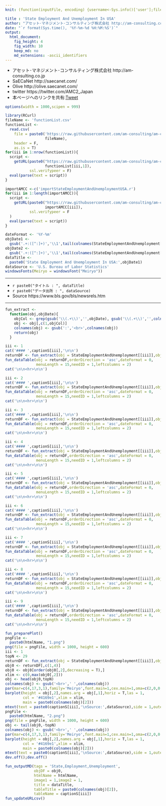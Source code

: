 ```yaml
---
knit: (function(inputFile, encoding) {username<-Sys.info()['user'];fileName<-'defaultPath.csv';pathToFile <-paste0('C:/Users/', username,'/Desktop/pathToCSV/');setwd(pathToFile);buf0<-read.csv(fileName,header = F,skip = 0,stringsAsFactor = F,check.names = F,fileEncoding = 'utf-8');timeStamp<-format(Sys.time(),'%Y%m%d%H%M%S');htmlName<-'StateEmploymentAndUnemploymentUSA';rmarkdown::render(inputFile, encoding = encoding, output_file = paste0('C:/Users/',username,buf0[2,1],'charts/','am-consulting.co.jp-',htmlName,'.html')) })

title : 'State Employment And Unemployment In USA'
author: "アセット･マネジメント･コンサルティング株式会社 http://am-consulting.co.jp"
date: "`r format(Sys.time(), '%Y-%m-%d %H:%M:%S')`"
output: 
  html_document:
    fig_height: 4
    fig_width: 10
    keep_md: no
    md_extensions: -ascii_identifiers
---
```

<link href="http://knowledgevault.saecanet.com/components/rmarkdown-html.css" rel="stylesheet">
<script src="http://knowledgevault.saecanet.com/components/JavascriptCode.js"></script>
<style>.main-container {max-width : 1300px;}</style>

- アセット･マネジメント･コンサルティング株式会社 http://am-consulting.co.jp
- SaECaNet http://saecanet.com/
- Olive http://olive.saecanet.com/
- twitter https://twitter.com/AMC2_Japan
- 本ページへのリンクを共有:<a href="https://twitter.com/share" class="twitter-share-button" data-via="AMC2_Japan" data-size="large">Tweet</a> <script>!function(d,s,id){var js,fjs=d.getElementsByTagName(s)[0],p=/^http:/.test(d.location)?'http':'https';if(!d.getElementById(id)){js=d.createElement(s);js.id=id;js.src=p+'://platform.twitter.com/widgets.js';fjs.parentNode.insertBefore(js,fjs);}}(document, 'script', 'twitter-wjs');</script>

```r
options(width = 1000,scipen = 999)
```

```r
library(RCurl)
fileName <- 'functionList.csv'
functionList <-
  read.csv(
    file = paste0('https://raw.githubusercontent.com/am-consulting/am-consulting.github.io/master/csv/',
                  fileName),
    header = F,
    as.is = T)
for(iii in 1:nrow(functionList)){
  script <- 
    getURL(paste0("https://raw.githubusercontent.com/am-consulting/am-consulting.github.io/master/", 
                  functionList[iii,1]),
           ssl.verifypeer = F)
  eval(parse(text = script))
}
```

```r
importAMCC <-c('importStateEmploymentAndUnemploymentUSA.r')
for(iii in 1:length(importAMCC)){
  script <-
    getURL(paste0("https://raw.githubusercontent.com/am-consulting/am-consulting.github.io/master/",
                  importAMCC[iii]),
           ssl.verifypeer = F
  )
  eval(parse(text = script))
}
```

```r
dateFormat <- '%Y-%m'
objDate1 <- 
  gsub('.+:([^:]+)','\\1',tail(colnames(StateEmploymentAndUnemployment[[1]]),1))
objDate2 <-
  gsub('.+:([^:]+)','\\1',tail(colnames(StateEmploymentAndUnemployment[[2]]),1))
dataTitle <- 
  paste0('State Employment And Unemployment In USA:',objDate1)
dataSource <- 'U.S. Bureau of Labor Statistics'
windowsFonts(Meiryo = windowsFont("Meiryo"))
```

***

- `r paste0("タイトル : ", dataTitle)`
- `r paste0("データ出所 : ", dataSource)`
- Source https://www.bls.gov/bls/newsrels.htm

***

```r
fun_extract <- 
  function(obj,objDate){
    objCol <- grep(gsub('\\(.+\\)','',objDate), gsub('\\(.+\\)','',colnames(obj)))
    obj <- obj[,c(1,objCol)]
    colnames(obj) <- gsub(':','<br>',colnames(obj))
    return(obj)
  }
```

```r
iii <- 1
cat('#### ',captionS[iii],'\n\n')
returnDF <- fun_extract(obj = StateEmploymentAndUnemployment[[iii]],objDate = objDate1)
fun_dataTable(obj = returnDF,orderDirection = 'asc',dateFormat = 0,
              menuLength = 15,needID = 1,leftcolumns = 2)
cat('\n\n<hr>\n\n')
```

```r
iii <- 2
cat('#### ',captionS[iii],'\n\n')
returnDF <- fun_extract(obj = StateEmploymentAndUnemployment[[iii]],objDate = objDate2)
fun_dataTable(obj = returnDF,orderDirection = 'asc',dateFormat = 0,
              menuLength = 15,needID = 1,leftcolumns = 2)
cat('\n\n<hr>\n\n')
```

```r
iii <- 3
cat('#### ',captionS[iii],'\n\n')
returnDF <- fun_extract(obj = StateEmploymentAndUnemployment[[iii]],objDate = objDate1)
fun_dataTable(obj = returnDF,orderDirection = 'asc',dateFormat = 0,
              menuLength = 15,needID = 1,leftcolumns = 2)
cat('\n\n<hr>\n\n')
```

```r
iii <- 4
cat('#### ',captionS[iii],'\n\n')
returnDF <- fun_extract(obj = StateEmploymentAndUnemployment[[iii]],objDate = objDate1)
fun_dataTable(obj = returnDF,orderDirection = 'asc',dateFormat = 0,
              menuLength = 15,needID = 1,leftcolumns = 2)
cat('\n\n<hr>\n\n')
```

```r
iii <- 5
cat('#### ',captionS[iii],'\n\n')
returnDF <- fun_extract(obj = StateEmploymentAndUnemployment[[iii]],objDate = objDate1)
fun_dataTable(obj = returnDF,orderDirection = 'asc',dateFormat = 0,
              menuLength = 15,needID = 1,leftcolumns = 2)
cat('\n\n<hr>\n\n')
```

```r
iii <- 6
cat('#### ',captionS[iii],'\n\n')
returnDF <- fun_extract(obj = StateEmploymentAndUnemployment[[iii]],objDate = objDate2)
fun_dataTable(obj = returnDF,orderDirection = 'asc',dateFormat = 0,
              menuLength = 15,needID = 1,leftcolumns = 2)
cat('\n\n<hr>\n\n')
```

```r
iii <- 7
cat('#### ',captionS[iii],'\n\n')
returnDF <- fun_extract(obj = StateEmploymentAndUnemployment[[iii]],objDate = objDate2)
fun_dataTable(obj = returnDF,orderDirection = 'asc',dateFormat = 0,
              menuLength = 15,needID = 1,leftcolumns = 2)
cat('\n\n<hr>\n\n')
```

```r
iii <- 8
cat('#### ',captionS[iii],'\n\n')
returnDF <- fun_extract(obj = StateEmploymentAndUnemployment[[iii]],objDate = objDate2)
fun_dataTable(obj = returnDF,orderDirection = 'asc',dateFormat = 0,
              menuLength = 15,needID = 1,leftcolumns = 2)
cat('\n\n<hr>\n\n')
```

```r
iii <- 9
cat('#### ',captionS[iii],'\n\n')
returnDF <- fun_extract(obj = StateEmploymentAndUnemployment[[iii]],objDate = objDate2)
fun_dataTable(obj = returnDF,orderDirection = 'asc',dateFormat = 0,
              menuLength = 15,needID = 1,leftcolumns = 2)
cat('\n\n<hr>\n\n')
```

```r
fun_preparePlot()
pngFile <-
  paste0(htmlName, "1.png")
png(file = pngFile, width = 1000, height = 600)
iii <- 1
topN <- 29
returnDF <- fun_extract(obj = StateEmploymentAndUnemployment[[iii]],objDate = objDate1)
obj0 <- returnDF[,c(1,4)]
obj0 <- obj0[order(obj0[,2],decreasing = T),]
xlim <- c(0,max(obj0[,2]))
obj <- head(obj0,topN)
colnames(obj) <- gsub('<br>',' ',colnames(obj))
par(mar=c(4,17,3,1),family='Meiryo',font.main=1,cex.main=1,oma=c(2,0,0,0))
barplot(height = obj[,2],names.arg = obj[,1],horiz = T,las = 1,
        col = '#4169e1',xlim = xlim,
        main = paste0(colnames(obj)[2]))
mtext(text = paste0(captionS[iii],'\nSource:',dataSource),side = 1,outer = T)
pngFile <-
  paste0(htmlName, "2.png")
png(file = pngFile, width = 1000, height = 600)
obj <- tail(obj0,-topN)
colnames(obj) <- gsub('<br>',' ',colnames(obj))
par(mar=c(4,17,3,1),family='Meiryo',font.main=1,cex.main=1,oma=c(2,0,0,0))
barplot(height = obj[,2],names.arg = obj[,1],horiz = T,las = 1,
        col = '#4169e1',xlim = xlim,
        main = paste0(colnames(obj)[2]))
mtext(text = paste0(captionS[iii],'\nSource:',dataSource),side = 1,outer = T)
dev.off();dev.off()
```

```r
fun_outputMD(tags = 'State,Employment,Unemployment',
             objDF = obj0,
             htmlName = htmlName,
             image1 = 1,image2 = 1,
             title = dataTitle,
             tableTitle = paste0(colnames(obj)[2]),
             tableName = captionS[iii])
fun_updateURLcsv()
```

<script>MakeNegative();</script>
<script>
  (function(i,s,o,g,r,a,m){i['GoogleAnalyticsObject']=r;i[r]=i[r]||function(){
  (i[r].q=i[r].q||[]).push(arguments)},i[r].l=1*new Date();a=s.createElement(o),
  m=s.getElementsByTagName(o)[0];a.async=1;a.src=g;m.parentNode.insertBefore(a,m)
  })(window,document,'script','https://www.google-analytics.com/analytics.js','ga');

  ga('create', 'UA-3077339-5', 'auto');
  ga('send', 'pageview');

</script>
